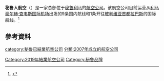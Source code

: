 {{expand|time=2016-09-25T12:59:24+00:00}}
{{refimprove|time=2016-09-25T12:59:24+00:00}}
{{Infobox Airline
| airline      = 秘鲁人航空 <br> Peruvian Airlines
| image        = Peruvian Airlines Boeing 737-200 Volpati.jpg
| IATA         = P9
| ICAO         = PVN
| callsign     = PERUVIAN
| founded      = 2007年11月
| commenced    = 2008年10月29日
| ceased       = 2019年10月2日
| parent       =
| headquarters = {{PER}}[[利马|利马]]
| bases        = {{PER}}[[豪尔赫·查韦斯国际机场|豪尔赫·查韦斯国际机场]]
| company_slogan = 准点和服务。 {{lang-es|Puntualidad y Servicio}}
| key_people   = Alberto Lopez Bustillo (General Manager)（从2012年10月起）
| fleet_size   = 12
| destinations = 09
| website      = [http://www.peruvian.pe/pe/en/ www.peruvian.pe]
}}

'''秘鲁人航空'''（{{lang-en|Peruvian Airlines}}）是一家总部位于[[秘鲁|秘鲁]][[利马|利马]]的[[航空公司|航空公司]]。该航空公司目前运营从[[利马|利马]][[豪尔赫·查韦斯国际机场|豪尔赫·查韦斯国际机场]]出发的9条国内航线和1条开往[[玻利维亚|玻利维亚]][[首都|首都]][[拉巴斯|拉巴斯]]的国际航线。<ref>{{cite web|url=http://www.gatoencerrado.net/store/noticias/51/51176/detalle.htm|title=Corredores de autos dan a luz a Peruvian Airlines|date=2008-12-08|publisher=Gatoencerrado|language=es|accessdate=2009-08-27|archive-date=2016-03-04|archive-url=https://web.archive.org/web/20160304062358/http://www.gatoencerrado.net/store/noticias/51/51176/detalle.htm|dead-url=no}}</ref>

== 參考資料 ==
{{Reflist}}

[[category:秘鲁已結業航空公司|category:秘鲁已結業航空公司]]
[[分類:2007年成立的航空公司|分類:2007年成立的航空公司]]
[[Category:2019年結業航空公司|Category:2019年結業航空公司]]
[[Category:秘鲁品牌|Category:秘鲁品牌]]